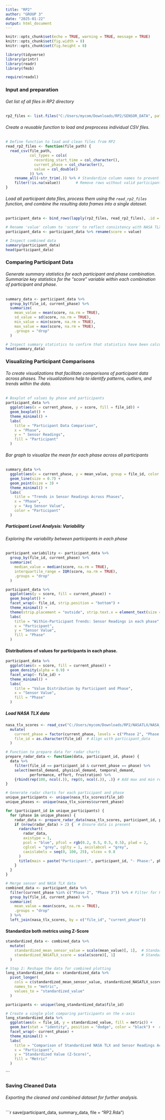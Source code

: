 ---
title: "RP2"
author: "GROUP 3"
date: "2025-01-22"
output: html_document
---

```{r setup, include=FALSE}
knitr::opts_chunk$set(echo = TRUE, warning = TRUE, message = TRUE)
knitr::opts_chunk$set(fig.width = 8)
knitr::opts_chunk$set(fig.height = 8)
```

```{r message=FALSE, warning=FALSE}
library(tidyverse)
library(printr)
library(readr)
library(fmsb)

require(readxl)
```

### Input and preparation
###### Get list of all files in RP2 directory
```{r}
rp2_files <- list.files("C:/Users/mycom/Downloads/RP2/SENSOR_DATA", pattern = "*.csv", full.names = TRUE)
```

###### Create a reusable function to load and preprocess individual CSV files.
```{r}
# Define function to load and clean files from RP2
read_rp2_files <- function(file_path) {
  read_csv(file_path, 
           col_types = cols(
             recording_start_time = col_character(),
             current_phase = col_character(),
             value = col_double()
           )) %>%
    rename_all(~str_trim(.)) %>% # Standardize column names to prevent errors
    filter(!is.na(value))       # Remove rows without valid participant data
}
```

###### Load all participant data files, process them using the `read_rp2_files` function, and combine the resulting data frames into a single dataset.
```{r load-data}
participant_data <- bind_rows(lapply(rp2_files, read_rp2_files), .id = "file_id")

# Rename 'value' column to 'score' to reflect consistency with NASA TLX
participant_data <- participant_data %>% rename(score = value)

# Inspect combined data
summary(participant_data)
head(participant_data)
```

### Comparing Participant Data
###### Generate summary statistics for each participant and phase combination. Summarize key statistics for the "score" variable within each combination of participant and phase.
```{r}
summary_data <- participant_data %>%
  group_by(file_id, current_phase) %>%
  summarize(
    mean_value = mean(score, na.rm = TRUE),
    sd_value = sd(score, na.rm = TRUE),
    min_value = min(score, na.rm = TRUE),
    max_value = max(score, na.rm = TRUE),
    .groups = "drop"
  )

# Inspect summary statistics to confirm that statistics have been calculated correctly.
head(summary_data)
```

### Visualizing Participant Comparisons
###### To create visualizations that facilitate comparisons of participant data across phases. The visualizations help to identify patterns, outliers, and trends within the data.

```{r, fig.height = 8, fig.width = 10}
# Boxplot of values by phase and participants
participant_data %>%
  ggplot(aes(x = current_phase, y = score, fill = file_id)) +
  geom_boxplot() +
  theme_minimal() +
  labs(
    title = "Participant Data Comparison",
    x = "Phase",
    y = " Sensor Readings",
    fill = "Participant"
  )
```

###### Bar graph to visualize the mean for each phase across all participants
```{r, fig.height = 8, fig.width = 10}
summary_data %>%
  ggplot(aes(x = current_phase, y = mean_value, group = file_id, color = file_id)) +
  geom_line(size = 0.7) +
  geom_point(size = 3) +
  theme_minimal() +
  labs(
    title = "Trends in Sensor Readings Across Phases",
    x = "Phase",
    y = "Avg Sensor Value",
    color = "Participant"
  )
```

##### Participant Level Analysis: Variability
###### Exploring the variability between participants in each phase
```{r, fig.height = 8, fig.width = 10}
participant_variability <- participant_data %>%
  group_by(file_id, current_phase) %>%
  summarize(
    median_value = median(score, na.rm = TRUE),
    interquartile_range = IQR(score, na.rm = TRUE),
    .groups = "drop"
  )

participant_data %>%
  ggplot(aes(y = score, fill = current_phase)) +
  geom_boxplot() +
  facet_wrap(~ file_id, strip.position = "bottom") +
  theme_minimal() +
  theme(strip.placement = "outside", strip.text.x = element_text(size = 10), axis.text.x = element_blank(), axis.ticks.x = element_blank()) +
  labs(
    title = "Within-Participant Trends: Sensor Readings in each phase",
    x = "Participant",
    y = "Sensor Value",
    fill = "Phase"
  )
```

#### Distributions of values for participants in each phase.
```{r, fig.height = 8, fig.width = 10}
participant_data %>%
  ggplot(aes(x = score, fill = current_phase)) +
  geom_density(alpha = 0.9) +
  facet_wrap(~ file_id) +
  theme_minimal() +
  labs(
    title = "Value Distribution by Participant and Phase",
    x = "Sensor Value",
    fill = "Phase"
  )
```

##### Load NASA TLX data
```{r}
nasa_tlx_scores <- read_csv("C:/Users/mycom/Downloads/RP2/NASATLX/NASA_TLX_Scores.csv") %>%
  mutate(
    current_phase = factor(current_phase, levels = c("Phase 2", "Phase 3")),
    file_id = as.character(file_id)  # Align with participant_data
  )
```

```{r}
# Function to prepare data for radar charts
prepare_radar_data <- function(data, participant_id, phase) {
  data %>%
    filter(file_id == participant_id & current_phase == phase) %>%
    select(mental_demand, physical_demand, temporal_demand, 
           performance, effort, frustration) %>%
    {rbind(rep(100, ncol(.)), rep(0, ncol(.)), .)} # Add max and min rows for scaling
}

# Generate radar charts for each participant and phase
unique_participants <- unique(nasa_tlx_scores$file_id)
unique_phases <- unique(nasa_tlx_scores$current_phase)

for (participant_id in unique_participants) {
  for (phase in unique_phases) {
    radar_data <- prepare_radar_data(nasa_tlx_scores, participant_id, phase)
    if (nrow(radar_data) > 2) {  # Ensure data is present
      radarchart(
        radar_data,
        axistype = 1,
        pcol = "blue", pfcol = rgb(0.2, 0.5, 0.5, 0.5), plwd = 2,
        cglcol = "grey", cglty = 1, axislabcol = "grey",
        caxislabels = seq(0, 100, 25), vlcex = 0.8
      )
      title(main = paste("Participant:", participant_id, "- Phase:", phase))
    }
  }
}
```


```{r}
# Merge sensor and NASA TLX data
combined_data <- participant_data %>%
  filter(current_phase %in% c("Phase 2", "Phase 3")) %>% # Filter for Phase 2 and 3 only
  group_by(file_id, current_phase) %>%
  summarize(
    mean_value = mean(score, na.rm = TRUE),
    .groups = "drop"
  ) %>%
  left_join(nasa_tlx_scores, by = c("file_id", "current_phase"))
```

#### Standardize both metrics using Z-Score
```{r}
standardized_data <- combined_data %>%
  mutate(
    standardized_mean_sensor_value = scale(mean_value)[, 1],  # Standardize sensor readings
    standardized_NASATLX_score = scale(score)[, 1]            # Standardize NASA TLX scores
  )

# Step 2: Reshape the data for combined plotting
long_standardized_data <- standardized_data %>%
  pivot_longer(
    cols = c(standardized_mean_sensor_value, standardized_NASATLX_score),
    names_to = "metric",
    values_to = "standardized_value"
  )
```

```{r, fig.height = 8, fig.width = 10}

participants <- unique(long_standardized_data$file_id)

# Create a single plot comparing participants on the x-axis
long_standardized_data %>%
  ggplot(aes(x = file_id, y = standardized_value, fill = metric)) +
  geom_bar(stat = "identity", position = "dodge", color = "black") +  # Add black outlines to bars
  facet_wrap(~ current_phase) +
  theme_minimal() +
  labs(
    title = "Comparison of Standardized NASA TLX and Sensor Readings Across Participants",
    x = "Participant",
    y = "Standardized Value (Z-Score)",
    fill = "Metric"
  )

```
```

### Saving Cleaned Data
###### Exporting the cleaned and combined dataset for further analysis.
```{r}
save(participant_data, summary_data, file = "RP2.Rda")
